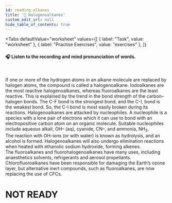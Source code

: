 ```yaml
---
id: reading-alkanes
title: '📝 Halogenoalkanes'
custom_edit_url: null
hide_table_of_contents: true
---
```



<Tabs
  defaultValue="worksheet"
  values={[
    { label: "Task", value: "worksheet" },
    { label: "Practise Exercises", value: "exercises" },
  ]}
>
<TabItem value="worksheet">

#### 🎧️ Listen to the recording and mind pronunciation of words.

<ReactPlayer
  url='/media/512.182c33b7.mp3'
  width='100ww'
  height='40px'
  controls={true}
/>

<br />

If  one   or more   of  the   hydrogen atoms    in  an  alkane    molecule are   replaced by   halogen atoms,    the   compound is  called a  halogenoalkane. Iodoalkanes are   the   most    reactive    halogenoalkanes, whereas fluoroalkanes are   the   least   reactive.    This   is  explained by  the   trend    in  the   bond    strength of  the carbon–halogen bonds.    The   C-F   bond   is  the   strongest bond, and   the  C-I,   bond   is  the  weakest     bond.    So,  the  C-I  bond   is  most easily   broken    during    its  reactions. Halogenoalkanes are  attacked    by  nucleophiles. A  nucleophile is  a  species    with   a  lone   pair of electrons which    it  can  use  to  bond   with   an  electropositive carbon  atom    on  an  organic     molecule. Suitable nucleophiles include aqueous alkali, OH– (aq), cyanide, CN–, and ammonia, NH<sub>3</sub>.  
The   reaction    with   OH–ions     (or  with   water)    is  known    as  hydrolysis, and   an  alcohol    is  formed.     Halogenoalkanes will also   undergo elimination reactions when    heated    with   ethanolic sodium hydroxide, forming alkenes.  
The   fluoroalkanes and   fluorohalogenoalkanes have    many uses,   including anaesthetics solvents, refrigerants and   aerosol propellants. Chlorofluoroalkanes have    been    responsible for damaging the  Earth’s    ozone   layer,   but  alternative inert   compounds, such as fluoroalkanes, are now replacing the use of CFCs.  

</TabItem>

<TabItem value="exercises">

# NOT READY

</TabItem>
</Tabs>
